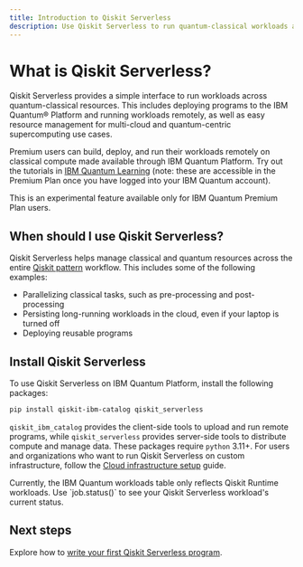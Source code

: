```yaml
---
title: Introduction to Qiskit Serverless
description: Use Qiskit Serverless to run quantum-classical workloads across the cloud and on quantum-centric supercomputers.
---
```


# What is Qiskit Serverless?

Qiskit Serverless provides a simple interface to run workloads across quantum-classical resources. This includes deploying programs to the IBM Quantum&reg; Platform and running workloads remotely, as well as easy resource management for multi-cloud and quantum-centric supercomputing use cases.

Premium users can build, deploy, and run their workloads remotely on classical compute made available through IBM Quantum Platform. Try out the tutorials in [IBM Quantum Learning](https://learning.quantum.ibm.com/catalog/tutorials?topics=qiskit-patterns) (note: these are accessible in the Premium Plan once you have logged into your IBM Quantum account).

<Admonition type="note">
    This is an experimental feature available only for IBM Quantum Premium Plan users.
</Admonition>

## When should I use Qiskit Serverless?

Qiskit Serverless helps manage classical and quantum resources across the entire [Qiskit pattern](./intro-to-patterns) workflow. This includes some of the following examples:

- Parallelizing classical tasks, such as pre-processing and post-processing
- Persisting long-running workloads in the cloud, even if your laptop is turned off
- Deploying reusable programs

## Install Qiskit Serverless

To use Qiskit Serverless on IBM Quantum Platform, install the following packages:

```bash
pip install qiskit-ibm-catalog qiskit_serverless
```

`qiskit_ibm_catalog` provides the client-side tools to upload and run remote programs, while `qiskit_serverless` provides server-side tools to distribute compute and manage data. These packages require `python` 3.11+. For users and organizations who want to run Qiskit Serverless on custom infrastructure, follow the [Cloud infrastructure setup](https://qiskit.github.io/qiskit-serverless/) guide.

<Admonition type="tip">
Currently, the IBM Quantum workloads table only reflects Qiskit Runtime workloads. Use `job.status()` to see your Qiskit Serverless workload's current status.
</Admonition>

## Next steps

<Admonition type="info" title="Recommendations">

Explore how to [write your first Qiskit Serverless program](./serverless-first-program).

</Admonition>
